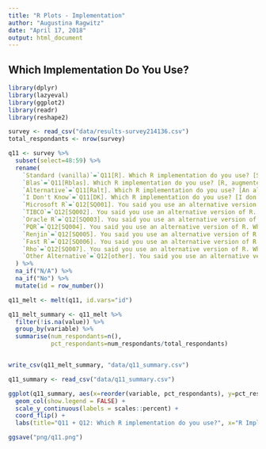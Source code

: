 ```yaml
---
title: "R Plots - Implementation"
author: "Augustina Ragwitz"
date: "April 17, 2018"
output: html_document
---
```


## Which Implementation Do You Use?

```r
library(dplyr)
library(lazyeval)
library(ggplot2)
library(readr)
library(reshape2)
```

```r

survey <- read_csv("data/results-survey214136.csv")
total_respondants <- nrow(survey)

q11 <- survey %>% 
  subset(select=48:59) %>%
  rename(
    `Standard (vanilla)`=`Q11[R]. Which R implementation do you use? [Standard (vanilla) R, downloaded from CRAN]`,
    `Blas`=`Q11[Rblas]. Which R implementation do you use? [R, augmented with alternative math kernel (BLAS, e.g. MKL, OpenBLAS or Atlas)]`,
    `Alternative`=`Q11[Ralt]. Which R implementation do you use? [An alternative version of R (for example pqR, Renjin, fastR, etc.)]`,
    `I Don't Know`=`Q11[DK]. Which R implementation do you use? [I don't know]`,
    `Microsoft R`=`Q12[SQ001]. You said you use an alternative version of R. Which alternative do you use? [Microsoft R Open / Server]`,
    `TIBCO`=`Q12[SQ002]. You said you use an alternative version of R. Which alternative do you use? [TIBCO Enterprise Runtime for R (TERR)]`,
    `Oracle R`=`Q12[SQ003]. You said you use an alternative version of R. Which alternative do you use? [Oracle R]`,
    `PQR`=`Q12[SQ004]. You said you use an alternative version of R. Which alternative do you use? [pQR]`,
    `Renjin`=`Q12[SQ005]. You said you use an alternative version of R. Which alternative do you use? [Renjin]`,
    `Fast R`=`Q12[SQ006]. You said you use an alternative version of R. Which alternative do you use? [fastR]`,
    `Rho`=`Q12[SQ007]. You said you use an alternative version of R. Which alternative do you use? [Rho (previously known as CxxR)]`,
    `Other Alternative`=`Q12[other]. You said you use an alternative version of R. Which alternative do you use? [Other]`
  ) %>%
  na_if("N/A") %>%
  na_if("No") %>%
  mutate(id = row_number())

q11_melt <- melt(q11, id.vars="id")

q11_melt_summary <- q11_melt %>%
  filter(!is.na(value)) %>%
  group_by(variable) %>%
  summarise(num_respondants=n(),
            pct_respondants=num_respondants/total_respondants)


write_csv(q11_melt_summary, "data/q11_summary.csv")
```

```r

q11_summary <- read_csv("data/q11_summary.csv")

ggplot(q11_summary, aes(x=reorder(variable, pct_respondants), y=pct_respondants, fill=variable)) +
  geom_col(show.legend = FALSE) +
  scale_y_continuous(labels = scales::percent) +
  coord_flip() +
  labs(title="Q11 + Q12: Which R implementation do you use?", x="R Implementation", y="Survey Responses")

ggsave("png/q11.png")

```




